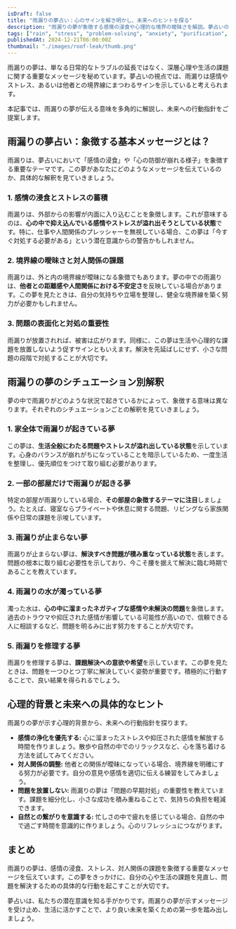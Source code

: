 ```yaml
---
isDraft: false
title: "雨漏りの夢占い：心のサインを解き明かし、未来へのヒントを探る"
description: "雨漏りの夢が象徴する感情の浸食や心理的な境界の曖昧さを解説。夢占いの視点から、問題の解決方法や未来への具体的なヒントをお届けします。"
tags: ["rain", "stress", "problem-solving", "anxiety", "purification", "relationships", "healing"]
publishedAt: 2024-12-21T06:00:00Z
thumbnail: "./images/roof-leak/thumb.png"
---
```


雨漏りの夢は、単なる日常的なトラブルの延長ではなく、深層心理や生活の課題に関する重要なメッセージを秘めています。夢占いの視点では、雨漏りは感情やストレス、あるいは他者との境界線にまつわるサインを示していると考えられます。

本記事では、雨漏りの夢が伝える意味を多角的に解説し、未来への行動指針をご提案します。

<TableOfContents />

<AdUnit />

## 雨漏りの夢占い：象徴する基本メッセージとは？

雨漏りは、夢占いにおいて「感情の浸食」や「心の防御が崩れる様子」を象徴する重要なテーマです。この夢があなたにどのようなメッセージを伝えているのか、具体的な解釈を見ていきましょう。

### 1. 感情の浸食とストレスの蓄積

雨漏りは、外部からの影響が内面に入り込むことを象徴します。これが意味するのは、**心の中で抑え込んでいる感情やストレスが溢れ出そうとしている状態**です。特に、仕事や人間関係のプレッシャーを無視している場合、この夢は「今すぐ対処する必要がある」という潜在意識からの警告かもしれません。

### 2. 境界線の曖昧さと対人関係の課題

雨漏りは、外と内の境界線が曖昧になる象徴でもあります。夢の中での雨漏りは、**他者との距離感や人間関係における不安定さ**を反映している場合があります。この夢を見たときは、自分の気持ちや立場を整理し、健全な境界線を築く努力が必要かもしれません。

### 3. 問題の表面化と対処の重要性

雨漏りが放置されれば、被害は広がります。同様に、この夢は生活や心理的な課題を放置しないよう促すサインともいえます。解決を先延ばしにせず、小さな問題の段階で対処することが大切です。

<AdUnit />

## 雨漏りの夢のシチュエーション別解釈

夢の中で雨漏りがどのような状況で起きているかによって、象徴する意味は異なります。それぞれのシチュエーションごとの解釈を見ていきましょう。

### 1. 家全体で雨漏りが起きている夢

この夢は、**生活全般にわたる問題やストレスが溢れ出している状態**を示しています。心身のバランスが崩れがちになっていることを暗示しているため、一度生活を整理し、優先順位をつけて取り組む必要があります。

### 2. 一部の部屋だけで雨漏りが起きる夢

特定の部屋が雨漏りしている場合、**その部屋の象徴するテーマに注目**しましょう。たとえば、寝室ならプライベートや休息に関する問題、リビングなら家族関係や日常の課題を示唆しています。

### 3. 雨漏りが止まらない夢

雨漏りが止まらない夢は、**解決すべき問題が積み重なっている状態**を表します。問題の根本に取り組む必要性を示しており、今こそ腰を据えて解決に臨む時期であることを教えています。

### 4. 雨漏りの水が濁っている夢

濁った水は、**心の中に溜まったネガティブな感情や未解決の問題**を象徴します。過去のトラウマや抑圧された感情が影響している可能性が高いので、信頼できる人に相談するなど、問題を明るみに出す努力をすることが大切です。

### 5. 雨漏りを修理する夢

雨漏りを修理する夢は、**課題解決への意欲や希望**を示しています。この夢を見たときは、問題を一つひとつ丁寧に解決していく姿勢が重要です。積極的に行動することで、良い結果を得られるでしょう。

<AdUnit />

## 心理的背景と未来への具体的なヒント

雨漏りの夢が示す心理的背景から、未来への行動指針を探ります。

- <strong>感情の浄化を優先する:</strong> 心に溜まったストレスや抑圧された感情を解放する時間を作りましょう。散歩や自然の中でのリラックスなど、心を落ち着ける方法を試してみてください。
- <strong>対人関係の調整:</strong> 他者との関係が曖昧になっている場合、境界線を明確にする努力が必要です。自分の意見や感情を適切に伝える練習をしてみましょう。
- <strong>問題を放置しない:</strong> 雨漏りの夢は「問題の早期対処」の重要性を教えています。課題を細分化し、小さな成功を積み重ねることで、気持ちの負担を軽減できます。
- <strong>自然との繋がりを意識する:</strong> 忙しさの中で疲れを感じている場合、自然の中で過ごす時間を意識的に作りましょう。心のリフレッシュにつながります。

<AdUnit />

## まとめ

雨漏りの夢は、感情の浸食、ストレス、対人関係の課題を象徴する重要なメッセージを伝えています。この夢をきっかけに、自分の心や生活の課題を見直し、問題を解決するための具体的な行動を起こすことが大切です。

夢占いは、私たちの潜在意識を知る手がかりです。雨漏りの夢が示すメッセージを受け止め、生活に活かすことで、より良い未来を築くための第一歩を踏み出しましょう。
